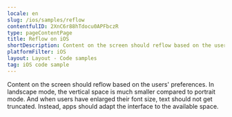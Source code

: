 ```yaml
---
locale: en
slug: /ios/samples/reflow
contentfulID: 2XnC6r88hTdocu0APFbczR
type: pageContentPage
title: Reflow on iOS
shortDescription: Content on the screen should reflow based on the users' preferences.
platformFilter: iOS
layout: Layout - Code samples
tag: iOS code sample
---
```


Content on the screen should reflow based on the users' preferences. In landscape mode, the vertical space is much smaller compared to portrait mode. And when users have enlarged their font size, text should not get truncated. Instead, apps should adapt the interface to the available space.

<CodeSample id="screen-reflow" locale="en" platform="ios"/>